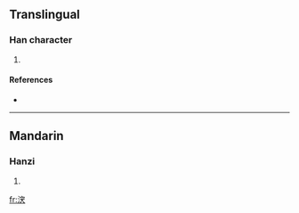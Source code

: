 ==Translingual==

===Han character===
{{Han char|rn=85|rad=水|as=07|sn=10|four=3313<sub>4</sub>|canj=水十戈大 (EJIK)}}

# {{defn|Han|sort=水07}}

====References====
* {{Han ref|kx=0626.180|dkj=17533|hdz=31634.020|uh=6D8B|ud=28043|bh=D260|bd=53856}}

----

==Mandarin==

===Hanzi===
{{cmn-hanzi|pin=[[chōng]] ([[chong1]]), [[tū]] ([[tu1]])|wg=ch'ung<sup>1</sup>, t'u<sup>1</sup>}}

# {{defn|Mandarin|sort=水07}}

[[fr:涋]]